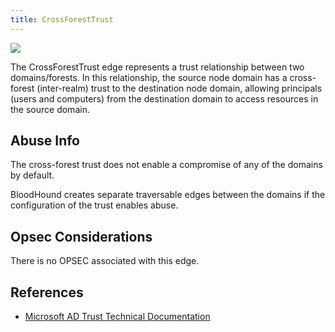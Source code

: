 ---
title: CrossForestTrust
---

<img src="/assets/enterprise-AND-community-edition-pill-tag.svg"/> 

The CrossForestTrust edge represents a trust relationship between two domains/forests. In this relationship, the source node domain has a cross-forest (inter-realm) trust to the destination node domain, allowing principals (users and computers) from the destination domain to access resources in the source domain.

Abuse Info
----------

The cross-forest trust does not enable a compromise of any of the domains by default.

BloodHound creates separate traversable edges between the domains if the configuration of the trust enables abuse.

Opsec Considerations
----------

There is no OPSEC associated with this edge.

References
----------

* [Microsoft AD Trust Technical Documentation](https://learn.microsoft.com/en-us/previous-versions/windows/it-pro/windows-server-2003/cc755321(v=ws.10))
